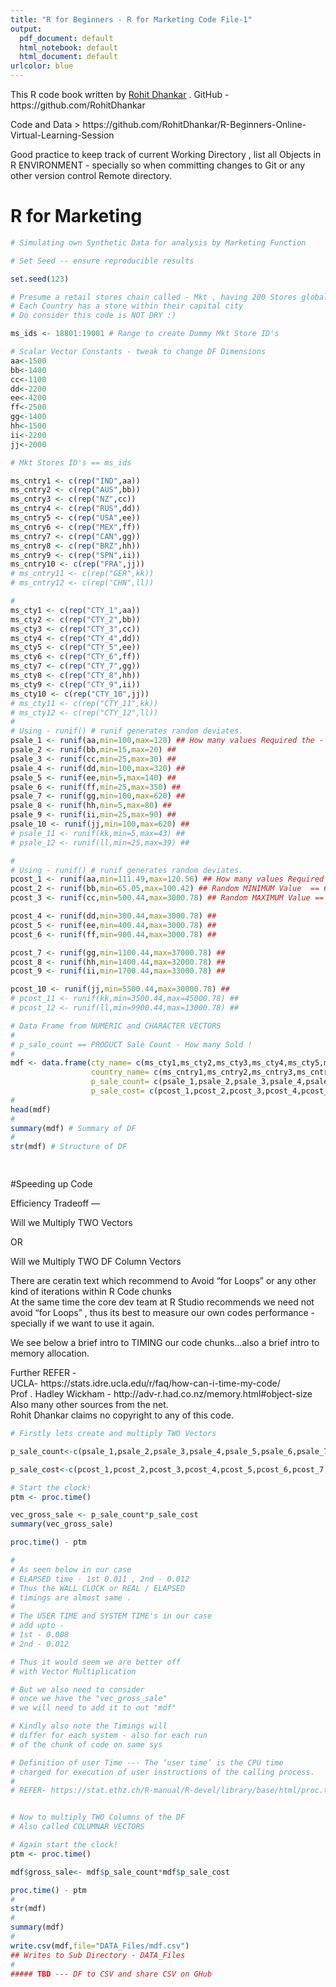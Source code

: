 ```yaml
---
title: "R for Beginners - R for Marketing Code File-1"
output:
  pdf_document: default
  html_notebook: default
  html_document: default
urlcolor: blue
---
```



This R code book written by [Rohit Dhankar](https://github.com/RohitDhankar) . GitHub - https://github.com/RohitDhankar 

Code and Data > https://github.com/RohitDhankar/R-Beginners-Online-Virtual-Learning-Session    

Good practice to keep track of current Working Directory , list all Objects in R ENVIRONMENT - specially so when committing changes to Git or any other version control Remote directory. 

# R for Marketing 

```r
# Simulating own Synthetic Data for analysis by Marketing Function

# Set Seed -- ensure reproducible results 

set.seed(123)

# Presume a retail stores chain called - Mkt , having 200 Stores globally
# Each Country has a store within their capital city
# Do consider this code is NOT DRY :) 

ms_ids <- 18801:19001 # Range to create Dummy Mkt Store ID's 

# Scalar Vector Constants - tweak to change DF Dimensions
aa<-1500
bb<-1400
cc<-1100
dd<-2200
ee<-4200
ff<-2500
gg<-1400
hh<-1500
ii<-2200
jj<-2000

# Mkt Stores ID's == ms_ids

ms_cntry1 <- c(rep("IND",aa))
ms_cntry2 <- c(rep("AUS",bb))
ms_cntry3 <- c(rep("NZ",cc))
ms_cntry4 <- c(rep("RUS",dd))
ms_cntry5 <- c(rep("USA",ee))
ms_cntry6 <- c(rep("MEX",ff))
ms_cntry7 <- c(rep("CAN",gg))
ms_cntry8 <- c(rep("BRZ",hh))
ms_cntry9 <- c(rep("SPN",ii))
ms_cntry10 <- c(rep("FRA",jj))
# ms_cntry11 <- c(rep("GER",kk))
# ms_cntry12 <- c(rep("CHN",ll))

#
ms_cty1 <- c(rep("CTY_1",aa))
ms_cty2 <- c(rep("CTY_2",bb))
ms_cty3 <- c(rep("CTY_3",cc))
ms_cty4 <- c(rep("CTY_4",dd))
ms_cty5 <- c(rep("CTY_5",ee))
ms_cty6 <- c(rep("CTY_6",ff))
ms_cty7 <- c(rep("CTY_7",gg))
ms_cty8 <- c(rep("CTY_8",hh))
ms_cty9 <- c(rep("CTY_9",ii))
ms_cty10 <- c(rep("CTY_10",jj))
# ms_cty11 <- c(rep("CTY_11",kk))
# ms_cty12 <- c(rep("CTY_12",ll))
#
# Using - runif() # runif generates random deviates.
psale_1 <- runif(aa,min=100,max=120) ## How many values Required the - N == aa
psale_2 <- runif(bb,min=15,max=20) ##
psale_3 <- runif(cc,min=25,max=30) ## 
psale_4 <- runif(dd,min=100,max=320) ## 
psale_5 <- runif(ee,min=5,max=140) ## 
psale_6 <- runif(ff,min=25,max=350) ## 
psale_7 <- runif(gg,min=100,max=620) ## 
psale_8 <- runif(hh,min=5,max=80) ## 
psale_9 <- runif(ii,min=25,max=90) ## 
psale_10 <- runif(jj,min=100,max=620) ## 
# psale_11 <- runif(kk,min=5,max=43) ## 
# psale_12 <- runif(ll,min=25,max=39) ## 

#
# Using - runif() # runif generates random deviates.
pcost_1 <- runif(aa,min=111.49,max=120.56) ## How many values Required the - N == 5
pcost_2 <- runif(bb,min=65.05,max=100.42) ## Random MINIMUM Value  == 65.05 
pcost_3 <- runif(cc,min=500.44,max=3000.78) ## Random MAXIMUM Value == 3000.78

pcost_4 <- runif(dd,min=300.44,max=3000.78) ##
pcost_5 <- runif(ee,min=400.44,max=3000.78) ##
pcost_6 <- runif(ff,min=900.44,max=3000.78) ##

pcost_7 <- runif(gg,min=1100.44,max=37000.78) ##
pcost_8 <- runif(hh,min=1400.44,max=32000.78) ##
pcost_9 <- runif(ii,min=1700.44,max=33000.78) ##

pcost_10 <- runif(jj,min=5500.44,max=30000.78) ##
# pcost_11 <- runif(kk,min=3500.44,max=45000.78) ##
# pcost_12 <- runif(ll,min=9900.44,max=13000.78) ##

# Data Frame from NUMERIC and CHARACTER VECTORS 
#
# p_sale_count == PRODUCT Sale Count - How many Sold !
# 
mdf <- data.frame(cty_name= c(ms_cty1,ms_cty2,ms_cty3,ms_cty4,ms_cty5,ms_cty6,ms_cty7,ms_cty8,ms_cty9,ms_cty10),
                  country_name= c(ms_cntry1,ms_cntry2,ms_cntry3,ms_cntry4,ms_cntry5,ms_cntry6,ms_cntry7,ms_cntry8,ms_cntry9,ms_cntry10),
                  p_sale_count= c(psale_1,psale_2,psale_3,psale_4,psale_5,psale_6,psale_7,psale_8,psale_9,psale_10),
                  p_sale_cost= c(pcost_1,pcost_2,pcost_3,pcost_4,pcost_5,pcost_6,pcost_7,pcost_8,pcost_9,pcost_10))
#
head(mdf)
#
summary(mdf) # Summary of DF
#
str(mdf) # Structure of DF 

 
```
#Speeding up Code  

Efficiency Tradeoff --- 

Will we Multiply TWO Vectors 

OR 

Will we Multiply TWO DF Column Vectors 

There are ceratin text which recommend to Avoid "for Loops" 
or any other kind of iterations within R Code chunks  
At the same time the core dev team at R Studio recommends 
we need not avoid "for Loops" , thus its best to measure 
our own codes performance - specially if we want to use it again. 

We see below a brief intro to TIMING our code chunks...also
a brief intro to memory allocation.   

Further REFER -  
UCLA- https://stats.idre.ucla.edu/r/faq/how-can-i-time-my-code/  
Prof . Hadley Wickham - http://adv-r.had.co.nz/memory.html#object-size  
Also many other sources from the net.  
Rohit Dhankar claims no copyright to any of this code.   







```r

# Firstly lets create and multiply TWO Vectors 

p_sale_count<-c(psale_1,psale_2,psale_3,psale_4,psale_5,psale_6,psale_7,psale_8,psale_9,psale_10)

p_sale_cost<-c(pcost_1,pcost_2,pcost_3,pcost_4,pcost_5,pcost_6,pcost_7,pcost_8,pcost_9,pcost_10)


```



```r

# Start the clock!
ptm <- proc.time()

vec_gross_sale <- p_sale_count*p_sale_cost
summary(vec_gross_sale)

proc.time() - ptm 

#
# As seen below in our case 
# ELAPSED time - 1st 0.011 , 2nd - 0.012
# Thus the WALL CLOCK or REAL / ELAPSED 
# timings are almost same . 
#
# The USER TIME and SYSTEM TIME's in our case 
# add upto - 
# 1st - 0.008
# 2nd - 0.012

# Thus it would seem we are better off 
# with Vector Multiplication

# But we also need to consider 
# once we have the "vec_gross_sale" 
# we will need to add it to out "mdf"

# Kindly also note the Timings will
# differ for each system - also for each run 
# of the chunk of code on same sys

# Definition of user Time --- The ‘user time’ is the CPU time 
# charged for execution of user instructions of the calling process.
#
# REFER- https://stat.ethz.ch/R-manual/R-devel/library/base/html/proc.time.html



```


```r

# Now to multiply TWO Columns of the DF 
# Also called COLUMNAR VECTORS 

# Again start the clock!
ptm <- proc.time()

mdf$gross_sale<- mdf$p_sale_count*mdf$p_sale_cost

proc.time() - ptm 
#
str(mdf)
#
summary(mdf)
#
write.csv(mdf,file="DATA_Files/mdf.csv") 
## Writes to Sub Directory - DATA_Files
#
##### TBD --- DF to CSV and share CSV on GHub 

```


```r


```




```r


```



```r


```



```r


```




```r


```




```r


```




```r


```




```r


```




```r


```




```r


```




```r


```




```r


```
